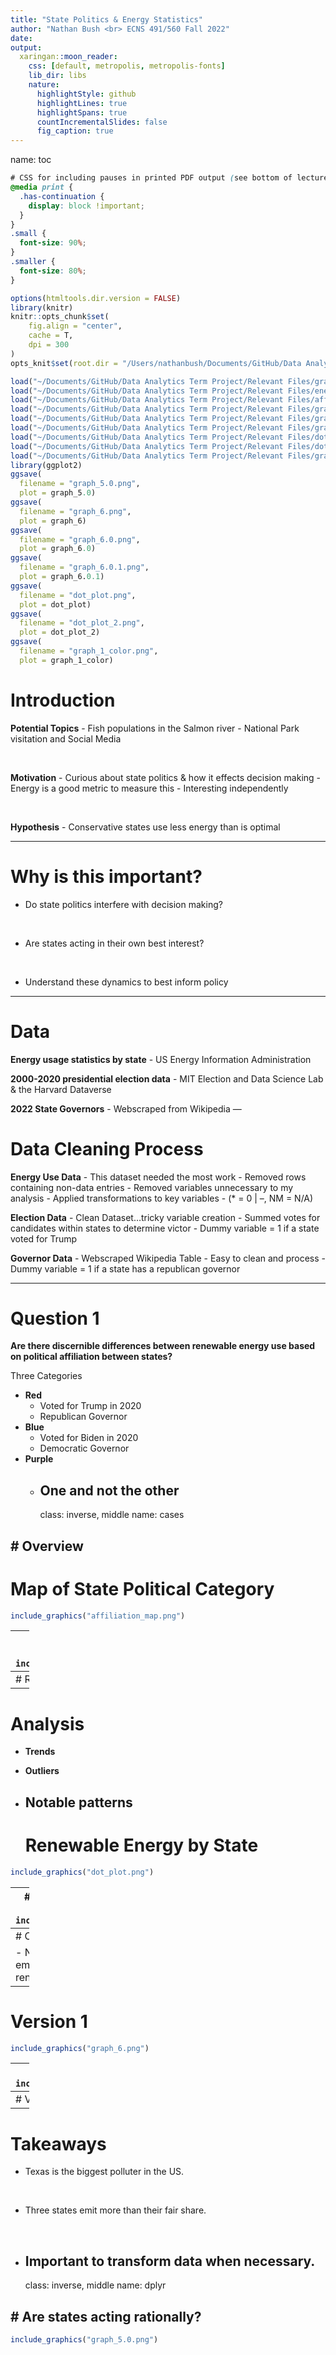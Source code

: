 ```yaml
---
title: "State Politics & Energy Statistics"
author: "Nathan Bush <br> ECNS 491/560 Fall 2022"
date:
output:
  xaringan::moon_reader:
    css: [default, metropolis, metropolis-fonts] 
    lib_dir: libs
    nature:
      highlightStyle: github
      highlightLines: true
      highlightSpans: true
      countIncrementalSlides: false
      fig_caption: true
---
```

name: toc

```css
# CSS for including pauses in printed PDF output (see bottom of lecture)
@media print {
  .has-continuation {
    display: block !important;
  }
}
.small {
  font-size: 90%;
}
.smaller {
  font-size: 80%;
}

```

```r
options(htmltools.dir.version = FALSE)
library(knitr)
knitr::opts_chunk$set(
	fig.align = "center",
	cache = T,
	dpi = 300
)
opts_knit$set(root.dir = "/Users/nathanbush/Documents/GitHub/Data Analytics Term Project")

load("~/Documents/GitHub/Data Analytics Term Project/Relevant Files/graph_5.0.Rdata")
load("~/Documents/GitHub/Data Analytics Term Project/Relevant Files/energy_map.Rdata")
load("~/Documents/GitHub/Data Analytics Term Project/Relevant Files/affiliation_map.Rdata")
load("~/Documents/GitHub/Data Analytics Term Project/Relevant Files/graph_6.Rdata")
load("~/Documents/GitHub/Data Analytics Term Project/Relevant Files/graph_6.0.Rdata")
load("~/Documents/GitHub/Data Analytics Term Project/Relevant Files/graph_6.0.1.Rdata")
load("~/Documents/GitHub/Data Analytics Term Project/Relevant Files/dot_plot.Rdata")
load("~/Documents/GitHub/Data Analytics Term Project/Relevant Files/dot_plot_2.Rdata")
load("~/Documents/GitHub/Data Analytics Term Project/Relevant Files/graph_1_color.Rdata")
library(ggplot2)
ggsave(
  filename = "graph_5.0.png",
  plot = graph_5.0)
ggsave(
  filename = "graph_6.png",
  plot = graph_6)
ggsave(
  filename = "graph_6.0.png",
  plot = graph_6.0)
ggsave(
  filename = "graph_6.0.1.png",
  plot = graph_6.0.1)
ggsave(
  filename = "dot_plot.png",
  plot = dot_plot)
ggsave(
  filename = "dot_plot_2.png",
  plot = dot_plot_2)
ggsave(
  filename = "graph_1_color.png",
  plot = graph_1_color)
```



# Introduction


**Potential Topics**
- Fish populations in the Salmon river 
- National Park visitation and Social Media

<br>


**Motivation**
- Curious about state politics & how it effects decision making
- Energy is a good metric to measure this 
- Interesting independently 

<br>

**Hypothesis**
- Conservative states use less energy than is optimal



---

# Why is this important?

  - Do state politics interfere with decision making?
  
  <br>
    
  - Are states acting in their own best interest?
   
  <br>
  
    
  - Understand these dynamics to best inform policy
    
---

# Data

**Energy usage statistics by state**
       - US Energy Information Administration
        
        
        
**2000-2020 presidential election data**
        - MIT Election and Data Science Lab & the Harvard Dataverse 
        
        
        
**2022 State Governors** 
        - Webscraped from Wikipedia
---

# Data Cleaning Process

**Energy Use Data**
- This dataset needed the most work
- Removed rows containing non-data entries
- Removed variables unnecessary to my analysis
- Applied transformations to key variables 
    - (* = 0 | --, NM = N/A)

**Election Data**
- Clean Dataset...tricky variable creation
- Summed votes for candidates within states to determine victor
- Dummy variable = 1 if a state voted for Trump

**Governor Data**
- Webscraped Wikipedia Table
- Easy to clean and process
- Dummy variable = 1 if a state has a republican governor

---

# Question 1

**Are there discernible differences between renewable energy use based on political affiliation between states?**

Three Categories

- **Red** 
  - Voted for Trump in 2020
  - Republican Governor
    
- **Blue**
  - Voted for Biden in 2020
  - Democratic Governor
    
- **Purple**
   - One and not the other
---
class: inverse, middle
name: cases

# Overview
---
# Map of State Political Category
```r
include_graphics("affiliation_map.png")
```
---
# Renewable Energy by Political Category
```r
include_graphics("graph_1_color.png")
```
---
# Renewable Energy (%) by State
```r
include_graphics("energy_map.png")
```
---
# Analysis


  - **Trends**
  <br>
  
  - **Outliers**
  <br>
  
  - **Notable patterns**
---
# Renewable Energy by State
```r
include_graphics("dot_plot.png")
```
---
# Renewable Energy by Political Category
```r
include_graphics("dot_plot_2.png")
```
---
# Comparisons

 - Now, I want to compare CO2 emissions to the amount of renewable energy states generate
---
# Version 1
```r
include_graphics("graph_6.png")
```
---
# Version 2
```r
include_graphics("graph_6.0.png")
```
---
# Version 3
```r
include_graphics("graph_6.0.1.png")
```
---
# Takeaways

  - Texas is the biggest polluter in the US.
  
  <br>
  
  - Three states emit more than their fair share.
  
  <br>
  
  - Important to transform data when necessary.
---
class: inverse, middle
name: dplyr

# Are states acting rationally?
---
```r
include_graphics("graph_5.0.png")
```






